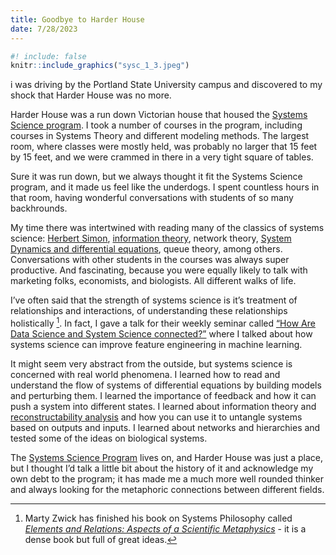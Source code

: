 ```yaml
---
title: Goodbye to Harder House
date: 7/28/2023
---
```


```r
#! include: false
knitr::include_graphics("sysc_1_3.jpeg")
```

i was driving by the Portland State University campus and discovered to my shock that Harder House was no more.

Harder House was a run down Victorian house that housed the [Systems Science program](https://www.pdx.edu/systems-science/). I took a number of courses in the program, including courses in Systems Theory and different modeling methods. The largest room, where classes were mostly held, was probably no larger that 15 feet by 15 feet, and we were crammed in there in a very tight square of tables.

Sure it was run down, but we always thought it fit the Systems Science program, and it made us feel like the underdogs. I spent countless hours in that room, having wonderful conversations with students of so many backhrounds.

My time there was intertwined with reading many of the classics of systems science: [Herbert Simon](https://en.wikipedia.org/wiki/The_Sciences_of_the_Artificial), [information theory](https://www.nowpublishers.com/article/BookDetails/9781638281146), network theory, [System Dynamics and differential equations](https://www.amazon.com/Business-Dynamics-Systems-Thinking-Modeling/dp/007238915X), queue theory, among others. Conversations with other students in the courses was always super productive. And fascinating, because you were equally likely to talk with marketing folks, economists, and biologists. All different walks of life. 

I've often said that the strength of systems science is it's treatment of relationships and interactions, of understanding these relationships holistically [^1]. In fact, I gave a talk for their weekly seminar called ["How Are Data Science and System Science connected?"](https://pdxscholar.library.pdx.edu/systems_science_seminar_series/81/) where I talked about how systems science can improve feature engineering in machine learning.

It might seem very abstract from the outside, but systems science is concerned with real world phenomena. I learned how to read and understand the flow of systems of differential equations by building models and perturbing them. I learned the importance of feedback and how it can push a system into different states. I learned about information theory and [reconstructability analysis](https://pdxscholar.library.pdx.edu/sysc_fac/125/) and how you can use it to untangle systems based on outputs and inputs. I learned about networks and hierarchies and tested some of the ideas on biological systems.

The [Systems Science Program](https://www.pdx.edu/systems-science/) lives on, and Harder House was just a place, but I thought I'd talk a little bit about the history of it and acknowledge my own debt to the program; it has made me a much more well rounded thinker and always looking for the metaphoric connections between different fields.

[^1]: Marty Zwick has finished his book on Systems Philosophy called [*Elements and Relations: Aspects of a Scientific Metaphysics*](https://link.springer.com/book/10.1007/978-3-030-99403-7) - it is a dense book but full of great ideas.